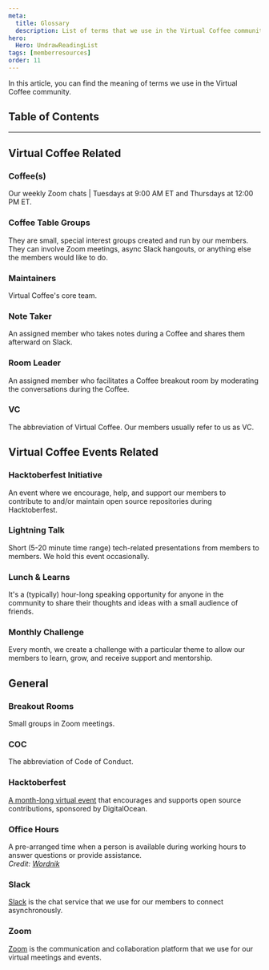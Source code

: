 ```yaml
---
meta:
  title: Glossary
  description: List of terms that we use in the Virtual Coffee community.
hero:
  Hero: UndrawReadingList
tags: [memberresources]
order: 11
---
```



<TextContainer background="light" showBackToTopLink={false}>

<LeadText>

In this article, you can find the meaning of terms we use in the Virtual Coffee community.

</LeadText>

</TextContainer>

## Table of Contents

<TextContainer>

---

## Virtual Coffee Related

### Coffee(s)

Our weekly Zoom chats | Tuesdays at 9:00 AM ET and Thursdays at 12:00 PM ET.

### Coffee Table Groups

They are small, special interest groups created and run by our members. They can involve Zoom meetings, async Slack hangouts, or anything else the members would like to do.

### Maintainers

Virtual Coffee's <Link href="/members">core team</Link>.

### Note Taker

An assigned member who takes notes during a Coffee and shares them afterward on Slack.

### Room Leader

An assigned member who facilitates a Coffee <Link href="/resources/virtual-coffee-handbook/guides-to-virtual-coffee/glossary#breakout-rooms">breakout room</Link> by moderating the conversations during the Coffee.

### VC

The abbreviation of Virtual Coffee. Our members usually refer to us as VC.

</TextContainer>

<TextContainer>

## Virtual Coffee Events Related

### Hacktoberfest Initiative

An event where we encourage, help, and support our members to contribute to and/or maintain open source repositories during <Link href="/resources/virtual-coffee-handbook/guides-to-virtual-coffee/glossary#hacktoberfest">Hacktoberfest</Link>.

### Lightning Talk

Short (5-20 minute time range) tech-related presentations from members to members. We hold this event occasionally.

### Lunch & Learns

It's a (typically) hour-long speaking opportunity for anyone in the community to share their thoughts and ideas with a small audience of friends.

### Monthly Challenge

Every month, we create a challenge with a particular theme to allow our members to learn, grow, and receive support and mentorship.

</TextContainer>

<TextContainer>

## General

### Breakout Rooms

Small groups in Zoom meetings.

### COC

The abbreviation of Code of Conduct.

### Hacktoberfest

[A month-long virtual event](https://hacktoberfest.com/) that encourages and supports open source contributions, sponsored by DigitalOcean.

### Office Hours

A pre-arranged time when a person is available during working hours to answer questions or provide assistance. <br />
_Credit: [Wordnik](https://www.wordnik.com/words/office%20hours)_

### Slack

[Slack](https://slack.com/) is the chat service that we use for our members to connect asynchronously.

### Zoom

[Zoom](https://zoom.us/) is the communication and collaboration platform that we use for our virtual meetings and events.

</TextContainer>
